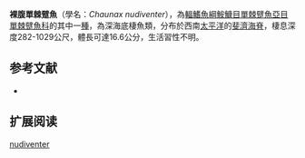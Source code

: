 {{Speciesbox
| name = 裸腹單棘躄魚
| image = 
| image_width = 250px
| status = NE
| status_system = IUCN3.1
| taxon = Chaunax nudiventer
| authority = [[Ho_&_Shao|Ho & Shao]], 2010
| synonyms = 
}}

'''裸腹單棘躄魚'''（學名：''Chaunax nudiventer''），為[[輻鰭魚綱|輻鰭魚綱]][[鮟鱇目|鮟鱇目]][[單棘躄魚亞目|單棘躄魚亞目]][[單棘躄魚科|單棘躄魚科]]的其中一[[種|種]]，為深海底棲魚類，分布於西南[[太平洋|太平洋]]的[[斐濟海脊|斐濟海脊]]，棲息深度282-1029公尺，體長可達16.6公分，生活習性不明。

==参考文献==
{{refbegin}}
*{{FishBase_species|genus=Chaunax|species=nudiventer |year=2014|month=2}}
{{refend}}
== 扩展阅读 ==
{{refbegin}}
{{wikispecies-inline|Chaunax nudiventer |裸腹單棘躄魚}}
{{refend}}
{{Taxonbar|from=Q6424869}}

[[Category:單棘躄魚屬|nudiventer]]


{{魚類小作品}}